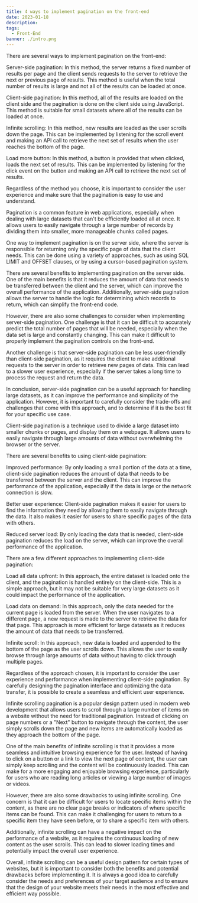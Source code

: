 ```yaml
---
title: 4 ways to implement pagination on the front-end
date: 2023-01-18
description:
tags:
  - Front-End
banner: ./intro.png
---
```


There are several ways to implement pagination on the front-end:

Server-side pagination: In this method, the server returns a fixed number of results per page and the client sends requests to the server to retrieve the next or previous page of results. This method is useful when the total number of results is large and not all of the results can be loaded at once.

Client-side pagination: In this method, all of the results are loaded on the client side and the pagination is done on the client side using JavaScript. This method is suitable for small datasets where all of the results can be loaded at once.

Infinite scrolling: In this method, new results are loaded as the user scrolls down the page. This can be implemented by listening for the scroll event and making an API call to retrieve the next set of results when the user reaches the bottom of the page.

Load more button: In this method, a button is provided that when clicked, loads the next set of results. This can be implemented by listening for the click event on the button and making an API call to retrieve the next set of results.

Regardless of the method you choose, it is important to consider the user experience and make sure that the pagination is easy to use and understand.

Pagination is a common feature in web applications, especially when dealing with large datasets that can't be efficiently loaded all at once. It allows users to easily navigate through a large number of records by dividing them into smaller, more manageable chunks called pages.

One way to implement pagination is on the server side, where the server is responsible for returning only the specific page of data that the client needs. This can be done using a variety of approaches, such as using SQL LIMIT and OFFSET clauses, or by using a cursor-based pagination system.

There are several benefits to implementing pagination on the server side. One of the main benefits is that it reduces the amount of data that needs to be transferred between the client and the server, which can improve the overall performance of the application. Additionally, server-side pagination allows the server to handle the logic for determining which records to return, which can simplify the front-end code.

However, there are also some challenges to consider when implementing server-side pagination. One challenge is that it can be difficult to accurately predict the total number of pages that will be needed, especially when the data set is large and constantly changing. This can make it difficult to properly implement the pagination controls on the front-end.

Another challenge is that server-side pagination can be less user-friendly than client-side pagination, as it requires the client to make additional requests to the server in order to retrieve new pages of data. This can lead to a slower user experience, especially if the server takes a long time to process the request and return the data.

In conclusion, server-side pagination can be a useful approach for handling large datasets, as it can improve the performance and simplicity of the application. However, it is important to carefully consider the trade-offs and challenges that come with this approach, and to determine if it is the best fit for your specific use case.

Client-side pagination is a technique used to divide a large dataset into smaller chunks or pages, and display them on a webpage. It allows users to easily navigate through large amounts of data without overwhelming the browser or the server.

There are several benefits to using client-side pagination:

Improved performance: By only loading a small portion of the data at a time, client-side pagination reduces the amount of data that needs to be transferred between the server and the client. This can improve the performance of the application, especially if the data is large or the network connection is slow.

Better user experience: Client-side pagination makes it easier for users to find the information they need by allowing them to easily navigate through the data. It also makes it easier for users to share specific pages of the data with others.

Reduced server load: By only loading the data that is needed, client-side pagination reduces the load on the server, which can improve the overall performance of the application.

There are a few different approaches to implementing client-side pagination:

Load all data upfront: In this approach, the entire dataset is loaded onto the client, and the pagination is handled entirely on the client-side. This is a simple approach, but it may not be suitable for very large datasets as it could impact the performance of the application.

Load data on demand: In this approach, only the data needed for the current page is loaded from the server. When the user navigates to a different page, a new request is made to the server to retrieve the data for that page. This approach is more efficient for large datasets as it reduces the amount of data that needs to be transferred.

Infinite scroll: In this approach, new data is loaded and appended to the bottom of the page as the user scrolls down. This allows the user to easily browse through large amounts of data without having to click through multiple pages.

Regardless of the approach chosen, it is important to consider the user experience and performance when implementing client-side pagination. By carefully designing the pagination interface and optimizing the data transfer, it is possible to create a seamless and efficient user experience.

Infinite scrolling pagination is a popular design pattern used in modern web development that allows users to scroll through a large number of items on a website without the need for traditional pagination. Instead of clicking on page numbers or a "Next" button to navigate through the content, the user simply scrolls down the page and new items are automatically loaded as they approach the bottom of the page.

One of the main benefits of infinite scrolling is that it provides a more seamless and intuitive browsing experience for the user. Instead of having to click on a button or a link to view the next page of content, the user can simply keep scrolling and the content will be continuously loaded. This can make for a more engaging and enjoyable browsing experience, particularly for users who are reading long articles or viewing a large number of images or videos.

However, there are also some drawbacks to using infinite scrolling. One concern is that it can be difficult for users to locate specific items within the content, as there are no clear page breaks or indicators of where specific items can be found. This can make it challenging for users to return to a specific item they have seen before, or to share a specific item with others.

Additionally, infinite scrolling can have a negative impact on the performance of a website, as it requires the continuous loading of new content as the user scrolls. This can lead to slower loading times and potentially impact the overall user experience.

Overall, infinite scrolling can be a useful design pattern for certain types of websites, but it is important to consider both the benefits and potential drawbacks before implementing it. It is always a good idea to carefully consider the needs and preferences of your target audience and to ensure that the design of your website meets their needs in the most effective and efficient way possible.
